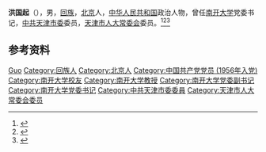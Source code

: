 '''洪国起'''（{{bd|1937年|}}），男，[[回族|回族]]，[[北京|北京]]人，[[中华人民共和国|中华人民共和国]]政治人物，曾任[[南开大学|南开大学]]党委书记，[[中共天津市委|中共天津市委]]委员，[[天津市人大常委会|天津市人大常委会]]委员。<ref>{{Cite web|title=洪国起|url=https://www.nankai.edu.cn/207/list.htm|accessdate=2020-12-25|work=南开大学|archive-date=2017-08-27|archive-url=https://web.archive.org/web/20170827073421/http://www.nankai.edu.cn/207/list.htm|dead-url=no}}</ref><ref>{{Cite book|title=回族 东乡族 土族 撒拉族 保安族百科全书|author=李松茂主编|publisher=宗教文化出版社|year=2008|isbn=9787801239815|location=北京|pages=}}</ref><ref>{{Cite book|title=中国少数民族专家学者辞典|author=陈虹主编|publisher=辽宁民族出版社|year=1994|isbn=9787805274287|location=沈阳|pages=}}</ref>

== 参考资料 ==
{{reflist}}

{{中国人物小作品}}
{{南开大学}}

{{Authority control}}
{{DEFAULTSORT:Hong洪}}
[[Category:洪姓|Guo]]
[[Category:回族人|Category:回族人]]
[[Category:北京人|Category:北京人]]
[[Category:中国共产党党员_(1956年入党)|Category:中国共产党党员 (1956年入党)]]
[[Category:南开大学校友|Category:南开大学校友]]
[[Category:南开大学教授|Category:南开大学教授]]
[[Category:南开大学党委副书记|Category:南开大学党委副书记]]
[[Category:南开大学党委书记|Category:南开大学党委书记]]
[[Category:中共天津市委委員|Category:中共天津市委委員]]
[[Category:天津市人大常委会委员|Category:天津市人大常委会委员]]